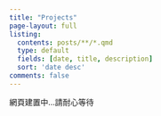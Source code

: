 ```yaml
---
title: "Projects"
page-layout: full
listing:
  contents: posts/**/*.qmd
  type: default
  fields: [date, title, description]
  sort: 'date desc'
comments: false
---
```


網頁建置中...請耐心等待